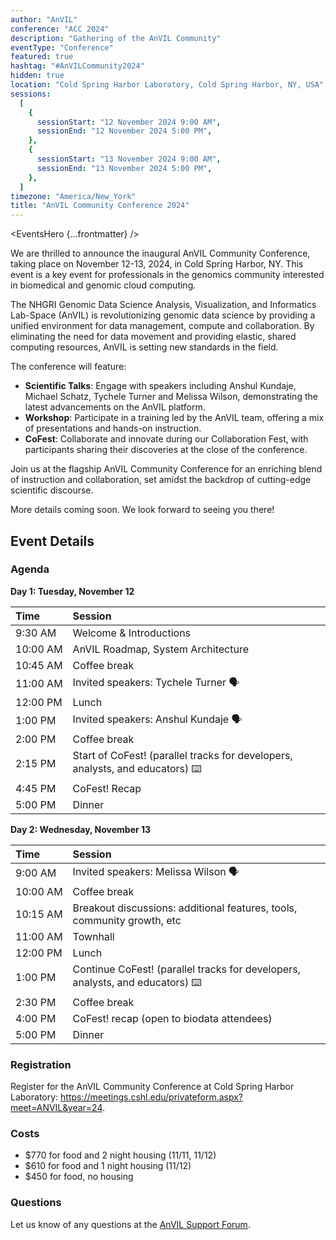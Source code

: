 ```yaml
---
author: "AnVIL"
conference: "ACC 2024"
description: "Gathering of the AnVIL Community"
eventType: "Conference"
featured: true
hashtag: "#AnVILCommunity2024"
hidden: true
location: "Cold Spring Harbor Laboratory, Cold Spring Harbor, NY, USA"
sessions:
  [
    {
      sessionStart: "12 November 2024 9:00 AM",
      sessionEnd: "12 November 2024 5:00 PM",
    },
    {
      sessionStart: "13 November 2024 9:00 AM",
      sessionEnd: "13 November 2024 5:00 PM",
    },
  ]
timezone: "America/New_York"
title: "AnVIL Community Conference 2024"
---
```


<EventsHero {...frontmatter} />

We are thrilled to announce the inaugural AnVIL Community Conference, taking place on November 12-13, 2024, in Cold Spring Harbor, NY. This event is a key event for professionals in the genomics community interested in biomedical and genomic cloud computing.

The NHGRI Genomic Data Science Analysis, Visualization, and Informatics Lab-Space (AnVIL) is revolutionizing genomic data science by providing a unified environment for data management, compute and collaboration. By eliminating the need for data movement and providing elastic, shared computing resources, AnVIL is setting new standards in the field.

The conference will feature:

- **Scientific Talks**: Engage with speakers including Anshul Kundaje, Michael Schatz, Tychele Turner and Melissa Wilson, demonstrating the latest advancements on the AnVIL platform.
- **Workshop**: Participate in a training led by the AnVIL team, offering a mix of presentations and hands-on instruction.
- **CoFest**: Collaborate and innovate during our Collaboration Fest, with participants sharing their discoveries at the close of the conference.

Join us at the flagship AnVIL Community Conference for an enriching blend of instruction and collaboration, set amidst the backdrop of cutting-edge scientific discourse.

More details coming soon. We look forward to seeing you there!

## Event Details

### Agenda

**Day 1: Tuesday, November 12**

| Time                  | Session                                                                       |
| :-------------------- | :---------------------------------------------------------------------------- |
| <nobr>9:30 AM</nobr>  | Welcome & Introductions                                                       |
| <nobr>10:00 AM</nobr> | AnVIL Roadmap, System Architecture                                            |
| <nobr>10:45 AM</nobr> | Coffee break                                                                  |
| <nobr>11:00 AM</nobr> | Invited speakers: Tychele Turner 🗣️                                           |
| <nobr>12:00 PM</nobr> | Lunch                                                                         |
| <nobr>1:00 PM</nobr>  | Invited speakers: Anshul Kundaje 🗣                                            |
| <nobr>2:00 PM</nobr>  | Coffee break                                                                  |
| <nobr>2:15 PM</nobr>  | Start of CoFest! (parallel tracks for developers, analysts, and educators) ⌨️ |
| <nobr>4:45 PM</nobr>  | CoFest! Recap                                                                 |
| <nobr>5:00 PM</nobr>  | Dinner                                                                        |

**Day 2: Wednesday, November 13**

| Time                  | Session                                                                       |
| :-------------------- | :---------------------------------------------------------------------------- |
| <nobr>9:00 AM</nobr>  | Invited speakers: Melissa Wilson 🗣️                                           |
| <nobr>10:00 AM</nobr> | Coffee break                                                                  |
| <nobr>10:15 AM</nobr> | Breakout discussions: additional features, tools, community growth, etc       |
| <nobr>11:00 AM</nobr> | Townhall                                                                      |
| <nobr>12:00 PM</nobr> | Lunch                                                                         |
| <nobr>1:00 PM</nobr>  | Continue CoFest! (parallel tracks for developers, analysts, and educators) ⌨️ |
| <nobr>2:30 PM</nobr>  | Coffee break                                                                  |
| <nobr>4:00 PM</nobr>  | CoFest! recap (open to biodata attendees)                                     |
| <nobr>5:00 PM</nobr>  | Dinner                                                                        |

### Registration

Register for the AnVIL Community Conference at Cold Spring Harbor Laboratory: https://meetings.cshl.edu/privateform.aspx?meet=ANVIL&year=24.

### Costs

- $770 for food and 2 night housing (11/11, 11/12)
- $610 for food and 1 night housing (11/12)
- $450 for food, no housing

### Questions

Let us know of any questions at the [AnVIL Support Forum]({anvilHelpURL}).
